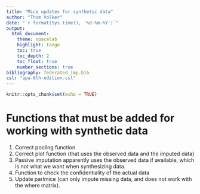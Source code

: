 ```yaml
---
title: "Mice updates for synthetic data"
author: "Thom Volker"
date: "`r format(Sys.time(), '%d-%m-%Y')`"
output: 
  html_document:
    theme: spacelab
    highlight: tango
    toc: true
    toc_depth: 2
    toc_float: true
    number_sections: true
bibliography: federated_imp.bib
csl: "apa-6th-edition.csl"
---
```


```r
knitr::opts_chunk$set(echo = TRUE)
```

# Functions that must be added for working with synthetic data

1. Correct pooling function
2. Correct plot function (that uses the observed data and the imputed data)
3. Passive imputation apparently uses the observed data if available, which is not what we want when synthesizing data. 
4. Function to check the confidentiality of the actual data
5. Update parlmice (can only impute missing data, and does not work with the where matrix).




